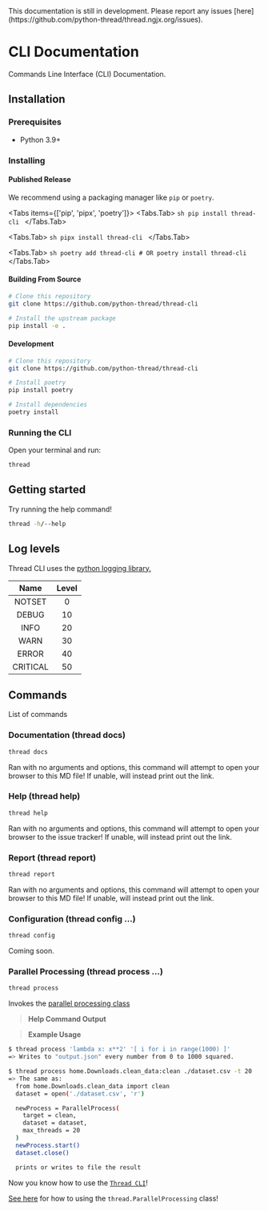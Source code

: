 


<Callout type='warning'>
  This documentation is still in development.
  Please report any issues [here](https://github.com/python-thread/thread.ngjx.org/issues).
</Callout>



# CLI Documentation

Commands Line Interface (CLI) Documentation.



## Installation

<Steps>

### Prerequisites

* Python 3.9+



### Installing

#### Published Release

We recommend using a packaging manager like `pip` or `poetry`.

<Tabs items={['pip', 'pipx', 'poetry']}>
  <Tabs.Tab>
    ```sh
    pip install thread-cli
    ```
  </Tabs.Tab>

  <Tabs.Tab>
    ```sh
    pipx install thread-cli
    ```
  </Tabs.Tab>

  <Tabs.Tab>
    ```sh
    poetry add thread-cli
    # OR
    poetry install thread-cli
    ```
  </Tabs.Tab>
</Tabs>


#### Building From Source
```sh
# Clone this repository
git clone https://github.com/python-thread/thread-cli

# Install the upstream package
pip install -e .
```

#### Development

```sh
# Clone this repository
git clone https://github.com/python-thread/thread-cli

# Install poetry
pip install poetry

# Install dependencies
poetry install
```



### Running the CLI

Open your terminal and run:
```sh
thread
```

</Steps>



## Getting started

Try running the help command!
```sh
thread -h/--help
```



## Log levels

Thread CLI uses the [python logging library.](https://docs.python.org/3/library/logging.html)

|   Name   | Level |
| :-----:  | :---: |
|   NOTSET | 0     |
|    DEBUG | 10    |
|     INFO | 20    |
|     WARN | 30    |
|    ERROR | 40    |
| CRITICAL | 50    |



## Commands

List of commands



### Documentation (thread docs)

```sh
thread docs
```
Ran with no arguments and options, this command will attempt to open your browser to this MD file!
If unable, will instead print out the link.



### Help (thread help)

```sh
thread help
```
Ran with no arguments and options, this command will attempt to open your browser to the issue tracker!
If unable, will instead print out the link.




### Report (thread report)

```sh
thread report
```
Ran with no arguments and options, this command will attempt to open your browser to this MD file!
If unable, will instead print out the link.




### Configuration (thread config ...)

```sh
thread config
```
Coming soon.



### Parallel Processing (thread process ...)

```sh
thread process
```
Invokes the [parallel processing class](parallel-processing.md#importing-the-class)

> **Help Command Output**


> **Example Usage**
```sh
$ thread process 'lambda x: x**2' '[ i for i in range(1000) ]'
=> Writes to "output.json" every number from 0 to 1000 squared.

$ thread process home.Downloads.clean_data:clean ./dataset.csv -t 20
=> The same as:
  from home.Downloads.clean_data import clean
  dataset = open('./dataset.csv', 'r')

  newProcess = ParallelProcess(
    target = clean,
    dataset = dataset,
    max_threads = 20
  )
  newProcess.start()
  dataset.close()

  prints or writes to file the result
```



Now you know how to use the [`Thread CLI`](#cli-documentation)!

[See here](./parallel-processing.md) for how to using the `thread.ParallelProcessing` class!
